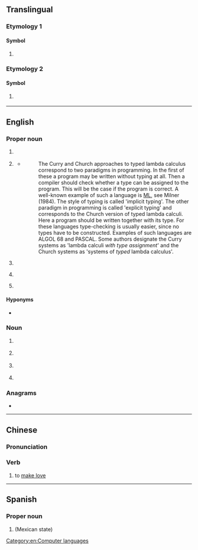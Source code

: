 {{also|Ml|mL|ml|.ml|ml.|Mℓ|mℓ|µl}}
==Translingual==

===Etymology 1===

====Symbol====
{{mul-symbol}}

# {{alt form|mul|Ml|gloss=megalitre}}

===Etymology 2===

====Symbol====
{{mul-symbol}}

# {{ISO 3166|1|2|Mali}}
#: {{syn|mul|MLI|qq1={{w|ISO 3166-1 alpha-3|alpha-3}}}}

{{c|mul|Mali}}

----

==English==

===Proper noun===
{{en-proper noun}}

# {{lb|en|computing}} {{initialism of|en|[[markup language|Markup Language]]}}
# {{lb|en|computer language}} {{initialism of|en|[[metalanguage|MetaLanguage]]|nodot=1}} {{gloss|the {{w|ML (programming language)|ML programming language}}}}
#* {{quote-web
|en
|date=1991-12-20
|author=Henk P. Barendregt
|title=Lambda Calculi With Types
|site=ftp.cs.ru.nl
|url=ftp://ftp.cs.ru.nl/pub/CompMath.Found/HBK.ps
|accessdate=2012-07-15
}}
#*: The Curry and Church approaches to typed lambda calculus correspond to two paradigms in programming. In the first of these a program may be written without typing at all. Then a compiler should check whether a type can be assigned to the program. This will be the case if the program is correct. A well-known example of such a language is [[ML]], see Milner (1984). The style of typing is called 'implicit typing'. The other paradigm in programming is called 'explicit typing' and corresponds to the Church version of typed lambda calculi. Here a program should be written together with its type. For these languages type-checking is usually easier, since no types have to be constructed. Examples of such languages are ALGOL 68 and PASCAL. Some authors designate the Curry systems as 'lambda calculi ''with type assignment''' and the Church systems as 'systems of ''typed'' lambda calculus'.
# {{lb|en|linguistics}} {{initialism of|en|[[Medieval Latin]]}}
# {{lb|en|linguistics}} {{initialism of|en|[[Middle Latin]]}}
# {{lb|en|Marxism}} {{initialism of|en|[[Marxism-Leninism]]}}

====Hyponyms====
* {{sense|computing}} {{l|en|SML}}

===Noun===
{{en-noun|~}}

# {{lb|en|countable|surface chemistry}} {{initialism of|en|monolayer}}
# {{lb|en|uncountable|computing}} {{initialism of|en|machine learning}}
# {{lb|en|countable|computing}} {{initialism of|en|mailing list}}
# {{lb|en|uncountable|science}} {{initialism of|en|maximum likelihood}}

===Anagrams===
* {{anagrams|en|a=lm|LM}}

[[Category:en:Computer languages]]

----

==Chinese==

===Pronunciation===
{{rfp|zh}}

===Verb===
{{zh-verb}}

# {{lb|zh|internet slang}} to [[make love]]

{{cln|zh|terms written in foreign scripts}}

----

==Spanish==

===Proper noun===
{{es-proper noun}}

# {{abbreviation of|es|nodot=1|Morelos}} (Mexican state)